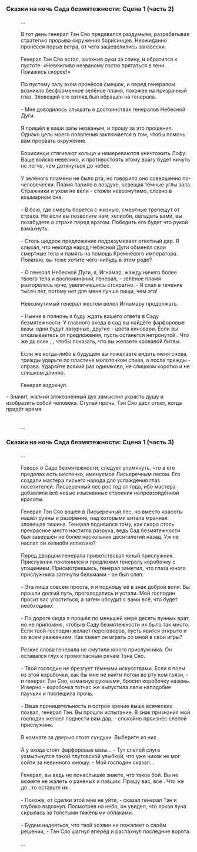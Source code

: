 ===Сказки на ночь Сада безмятежности: Сцена 1 (часть 2)===
:...
:<br />В тот день генерал Тэн Сяо предавался раздумьям, разрабатывая стратегию прорыва окружения борисинцев. Неожиданно пронёсся порыв ветра, от чего зашевелились занавески.
:<br />Генерал Тэн Сяо встал, заложив руки за спину, и обратился к пустоте: «Невежливо незваному гостю прятаться в тени. Покажись скорее!»
:<br />По пустому залу эхом пронёсся смешок, и перед генералом возникло бесформенное зелёное пламя, похожее на призрачный глаз. Зловещий его взгляд был обращён на генерала.
:<br />- Мне доводилось слышать о достоинствах генералов Небесной Дуги.
:<br />Я пришёл в ваши залы незваным, и прошу за это прощения. Однако цель моего появления заключается в том, чтобы помочь вам прорвать окружение.
:<br />Борисинцы стягивают кольцо и намереваются уничтожить Лофу. Ваше войско невелико, и противостоять этому врагу будет ничуть не легче, чем дотянуться до небес.
:<br />У зелёного пламени не было рта, но говорило оно совершенно по-человечески. Пламя парило в воздухе, освещая тёмные углы зала. Стражники и ухом не вели - стояли невозмутимо, словно в кошмарном сне.
:<br />- В бою, где смерть борется с жизнью, смертные трепещут от страха. Но если вы позволите нам, хелиоби, овладеть вами, вы позабудете о страхе перед врагом. Победить его будет что рукой взмахнуть.
:<br />- Столь щедрое предложение подразумевает ответный дар. Я слыхал, что некогда народ Небесной Дуги обменял свои смертные тела и память на помощь Кремнёвого императора. Полагаю, вы тоже хотите чего-нибудь в этом роде?
:<br />- О генерал Небесной Дуги, я, Игнамар, жажду ничего более твоего тела и воспоминаний, генерал, - зелёное пламя разгорелось ярче, увеличившись стократно. - Я спал в течение тысяч лет, потому нет для меня лучше пищи, чем эта!
:<br />Невозмутимый генерал жестом велел Игнамару продолжать.
:<br />- Нынче в полночь я буду ждать вашего ответа в Саду безмятежности. У главного входа в сад вы найдёте фарфоровые вазы: одни будут лазурные, другие - цвета киновари. Если вы отказываетесь от предложения, пусть {{Цвет|heliobus|лазурная ваза}} останется нетронутой {{Цвет|Ключевой|nobold=1|в знак того, что вред не будет причинён}}. Что же до всех {{Цвет|Огненный|киноварных ваз}}, {{Цвет|Ключевой|nobold=1|разбейте их}}, чтобы показать, что вы желаете кровавой битвы.
:<br />Если же когда-либо в будущем вы пожелаете видеть меня снова, трижды ударьте по пластине молоточком слева, а после трижды - справа. Ударяйте всякий раз одинаково, не слишком коротко и не слишком длинно.
:<br />Генерал вздохнул.
:
- Значит, жалкий злокозненный дух замыслил украсть душу и изобразить собой человека. Ступай прочь. Тэн Сяо даст ответ, когда придёт время.
:<br />...

===Сказки на ночь Сада безмятежности: Сцена 1 (часть 3)===
:...
:<br />Говоря о Саде безмятежности, следует упомянуть, что в его пределах есть местечко, именуемое Лисьеречным лесом. Его создали мастера лисьего народа для услаждения глаз посетителей. Лисьеречный лес рос год от года, ибо мастера добавляли всё новые изысканные строения непревзойдённой красоты.
:<br />Генерал Тэн Сяо вошёл в Лисьеречный лес, но вместо красоты нашёл руины и разорение, над которыми витала мрачная зловещая тишина. Генерал подивился тому, как скоро столь прекрасное место настигла разруха, ведь Сад безмятежности был завершён не более нескольких десятилетий назад. Уж не наслал ли хелиоби иллюзию?
:<br />Перед дворцом генерала приветствовал юный прислужник. Прислужник поклонился и предложил генералу коробочку с угощением. Присмотревшись, генерал заметил, что глаза юного прислужника затянуты бельмами - он был слеп.
:<br />- Эта пища совсем проста, и я подношу её в знак доброй воли. Вы прошли долгий путь, проголодались и устали. Мой господин просит вас угоститься, а затем обсудит с вами всё, что будет необходимо.
:<br />- По дороге сюда я прошёл по меньшей мере десять лунных врат, но не припомню, чтобы в Саду безмятежности их было так много. Если твой господин желает переговоров, пусть явится открыто и со всем уважением. Как смеет он играть со мной в свои игры?
:<br />Резкие слова генерала не смутили юного прислужника. Он оставался глух к громогласным речам Тэна Сяо.
:<br />- Твой господин не брезгует тёмными искусствами. Если я поем из этой коробочки, как бы мне не найти потом во рту ком грязи, - и генерал Тэн Сяо, взмахнув рукавами, бросил коробочку наземь. И верно - коробочка тотчас же выпустила лапы наподобие паучьих и поспешила прочь.
:<br />- Ваша проницательность и острое зрение выше всяческих похвал, генерал Тэн. Вы прошли испытание. В знак признания мой господин желает поднести вам дар, - спокойно произнёс слепой прислужник.
:<br />В комнате за дверью стоят сундуки. Выберите из них {{Цвет|Ключевой|nobold=1|тот, что дешевле всех}}.
:<br />А у входа стоят фарфоровые вазы... - Тут слепой слуга ухмыльнулся такой плутовской улыбкой, что уже никак не мог сойти за невинного юношу. - Мой господин сказал...
:<br />Генерал, вы ведь не понаслышке знаете, что такое бой. Вы не можете не жалеть о раненых и павших. Прошу вас, {{Цвет|Ключевой|nobold=1|разбейте}} все {{Цвет|heliobus|лазурные вазы}}. Что же до {{Цвет|Огненный|киноварных}}, то оставьте их {{Цвет|Ключевой|nobold=1|как есть}}.
:<br />- Похоже, от сделки этой мне не уйти, - сказал генерал Тэн и глубоко вздохнул. Посмотрев на небо, он увидел, что яркая луна скрылась за толстыми тяжёлыми облаками.
:<br />- Будем надеяться, что твой хозяин не пожалеет о своём решении, - Тэн Сяо шагнул вперёд и распахнул последние ворота.
:<br />...
